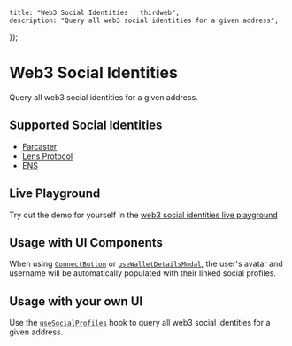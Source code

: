 
	title: "Web3 Social Identities | thirdweb",
	description: "Query all web3 social identities for a given address",
});

# Web3 Social Identities

Query all web3 social identities for a given address.

## Supported Social Identities

- [Farcaster](https://farcaster.xyz/)
- [Lens Protocol](https://lens.xyz/)
- [ENS](https://ens.domains/)

## Live Playground

Try out the demo for yourself in the [web3 social identities live playground](https://playground.thirdweb.com/connect/social)

<Stack>

<ArticleIconCard
	title="Try the demo"
	icon={ExternalLink}
	href="https://playground.thirdweb.com/connect/social"
	description="See the SDK in action on the live playground"
/>
</Stack>

## Usage with UI Components

When using [`ConnectButton`](/references/typescript/v5/ConnectButton) or [`useWalletDetailsModal`](/references/typescript/v5/useWalletDetailsModal), the user's avatar and username will be automatically populated with their linked social profiles.

## Usage with your own UI

Use the [`useSocialProfiles`](/references/typescript/v5/useSocialProfiles) hook to query all web3 social identities for a given address.

<Stack>

<ArticleIconCard
	title="useSocialProfiles"
	icon={ReactIcon}
	href="/references/typescript/v5/useSocialProfiles"
	description="Hook to query all web3 social identities for a given address"
/>
</Stack>
